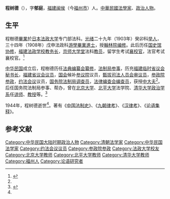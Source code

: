 {{明清人物信息框
| 姓名 = 程樹德
| 圖片名稱= Cheng Shude.jpg
| 圖片大小 =
| 圖片說明 = 
| 最高職務 = 法政進士
| 國家 = 大清
| 籍貫 = [[福建|福建]][[閩侯縣|閩侯縣]]
| 字號 = 字慕武
| 諡號 =
|出生日期 = 1877年？月？日
|出生地點 = 
|逝世日期 = {{Death year and age|1944|1877}}
| 逝世地點 =
| 府邸 = 
| 墓葬 = 
| 配偶 = 沈題<ref>「長題適光緒癸卯科亞魁法政進士程樹德字慕武」，《武林沈氏遷閩本支家譜》</ref>
| 世系 = 
| 親屬 = 
| 出身 =
* 
| 經歷 =
| 著作 = 
* 
}}
'''程树德'''（{{bd|1877年||1944年|}}），字'''郁庭'''，[[福建|福建]][[闽侯|闽侯]]（今[[福州市|福州市]]）人。[[中華民國|中華民國]][[法學家|法學家]]、[[政治人物|政治人物]]。

==生平==
程樹德[[畢業|畢業]]於[[日本|日本]][[法政大學_(日本)|法政大学]]专门部法科。[[光绪|光绪]]二十九年（1903年）癸卯科[[举人|举人]]，三十四年（1908年）戊申法政科[[游學畢業|游學畢業]][[進士|進士]]，授[[翰林院|翰林院]][[编修|编修]]。此后历任[[国史馆|国史馆]][[协修|协修]]，[[福建法政学校|福建法政学校]][[教务长|教务长]]，[[京师大学堂|京师大学堂]]法科[[教员|教员]]，留学生考试[[襄校官|襄校官]]，法官考试襄校官。<ref name="约法会议记录">{{cite book|author=约法会议秘书厅 |title=《约法会议记录》|location=北京 |year=1915年}}</ref>{{Rp|72}}

[[中华民国|中华民国]]成立后，程樹德历任[[法典编纂会|法典编纂会]][[纂修|纂修]]，[[法制局|法制局]][[参事|参事]]，历充[[福建临时省议会|福建临时省议会]][[秘书长|秘书长]]，[[福建省议会|福建省议会]][[议员|议员]]，[[中華民國初年國會|国会]]候补[[参议院|参议院]]议员，[[甄拔司法人员会|甄拔司法人员会]][[审议员|审议员]]，[[参政院|参政院]][[参政|参政]]，[[约法会议|约法会议]]议员，[[中華民國國務院|国务院]][[法制局|法制局]][[调查员|调查员]]，[[法律编查会|法律编查会]][[编查员|编查员]]，获授[[中大夫|中大夫]]<ref name="约法会议记录"/>。后任国务院法制局参事、帮办，曾在[[北京大学|北京大学]]、[[北平大学|北平大学]]法学院、[[清华大学政治学系|清华大学政治学系]]任[[讲师|讲师]]、[[教授|教授]]等。<ref name="中国社会科学院民族学与人类学研究所">{{cite web |url=http://iea.cass.cn/content-BA0a20-2006022309230011375.htm |language=zh-tw |author=[[邸永君|邸永君]] |title=「洋翰林」——中国现代法学大家程树德 |publisher=[[中国社会科学院|中国社会科学院]][[民族学与人类学研究所|民族学与人类学研究所]] |date=2006-02-23 |work=中国社会科学院民族学与人类学研究所 |accessdate=2018-07-22|archive-url=https://web.archive.org/web/20180722184823/http://iea.cass.cn/content-BA0a20-2006022309230011375.htm |archive-date=2018-07-22 |dead-url=yes }}</ref>

1944年，程树德逝世<ref name="中国社会科学院民族学与人类学研究所"/>。著有《[[中国法制史_(程樹德)|中国法制史]]》、《[[九朝律考|九朝律考]]》、《[[汉律考|汉律考]]》、《[[论语集释|论语集释]]》。

==参考文献==
{{reflist}}
{{光緒三十四年游學畢業進士}}
{{Authority control}}
{{DEFAULTSORT:Cheng程}}
[[Category:中华民国大陆时期政治人物|Category:中华民国大陆时期政治人物]]
[[Category:清朝法学家|Category:清朝法学家]]
[[Category:中华民国法学家|Category:中华民国法学家]]
[[Category:约法会议议员|Category:约法会议议员]]
[[Category:参政院参政|Category:参政院参政]]
[[Category:法政大学校友|Category:法政大学校友]]
[[Category:北京大学教师|Category:北京大学教师]]
[[Category:北平大学教师|Category:北平大学教师]]
[[Category:清华大学教师|Category:清华大学教师]]
[[Category:福州人|Category:福州人]]
[[Category:论语研究者|Category:论语研究者]]